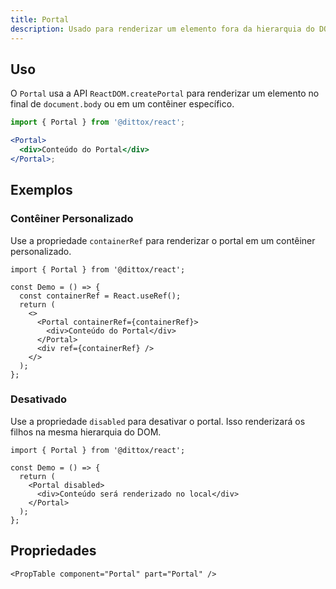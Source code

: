 ```yaml
---
title: Portal
description: Usado para renderizar um elemento fora da hierarquia do DOM.
---
```


## Uso

O `Portal` usa a API `ReactDOM.createPortal` para renderizar um elemento no
final de `document.body` ou em um contêiner específico.

```jsx
import { Portal } from '@dittox/react';

<Portal>
  <div>Conteúdo do Portal</div>
</Portal>;
```

## Exemplos

### Contêiner Personalizado

Use a propriedade `containerRef` para renderizar o portal em um contêiner personalizado.

```tsx
import { Portal } from '@dittox/react';

const Demo = () => {
  const containerRef = React.useRef();
  return (
    <>
      <Portal containerRef={containerRef}>
        <div>Conteúdo do Portal</div>
      </Portal>
      <div ref={containerRef} />
    </>
  );
};
```

### Desativado

Use a propriedade `disabled` para desativar o portal. Isso renderizará os filhos na mesma hierarquia do DOM.

```tsx
import { Portal } from '@dittox/react';

const Demo = () => {
  return (
    <Portal disabled>
      <div>Conteúdo será renderizado no local</div>
    </Portal>
  );
};
```

## Propriedades

```
<PropTable component="Portal" part="Portal" />
```
